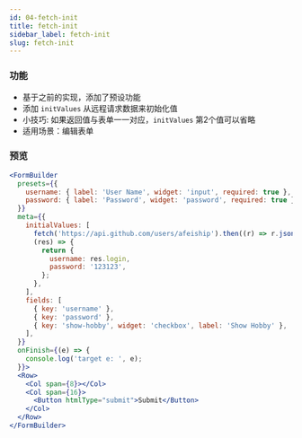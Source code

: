 ```yaml
---
id: 04-fetch-init
title: fetch-init
sidebar_label: fetch-init
slug: fetch-init
---
```


### 功能
- 基于之前的实现，添加了预设功能
- 添加 `initValues` 从远程请求数据来初始化值
- 小技巧: 如果返回值与表单一一对应，`initValues` 第2个值可以省略
- 适用场景：编辑表单

### 预览
```jsx live
<FormBuilder
  presets={{
    username: { label: 'User Name', widget: 'input', required: true },
    password: { label: 'Password', widget: 'password', required: true },
  }}
  meta={{
    initialValues: [
      fetch('https://api.github.com/users/afeiship').then((r) => r.json()),
      (res) => {
        return {
          username: res.login,
          password: '123123',
        };
      },
    ],
    fields: [
      { key: 'username' },
      { key: 'password' },
      { key: 'show-hobby', widget: 'checkbox', label: 'Show Hobby' },
    ],
  }}
  onFinish={(e) => {
    console.log('target e: ', e);
  }}>
  <Row>
    <Col span={8}></Col>
    <Col span={16}>
      <Button htmlType="submit">Submit</Button>
    </Col>
  </Row>
</FormBuilder>
```